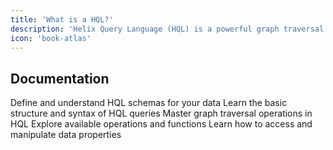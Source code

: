 ```yaml
---
title: 'What is a HQL?'
description: 'Helix Query Language (HQL) is a powerful graph traversal and similarity search query language'
icon: 'book-atlas'
---
```




## Documentation

<CardGroup cols={2}>
  <Card title="Schema Definition" icon="table" href="/hql/schema-definition">
    Define and understand HQL schemas for your data
  </Card>
  <Card title="Query Structure" icon="code-branch" href="/hql/query-structure">
    Learn the basic structure and syntax of HQL queries
  </Card>
  <Card title="Traversal Steps" icon="route" href="/hql/traversal-steps">
    Master graph traversal operations in HQL
  </Card>
  <Card title="Operations" icon="gears" href="/hql/operations">
    Explore available operations and functions
  </Card>
  <Card title="Property Access" icon="key" href="/hql/property-access">
    Learn how to access and manipulate data properties
  </Card>
</CardGroup>
